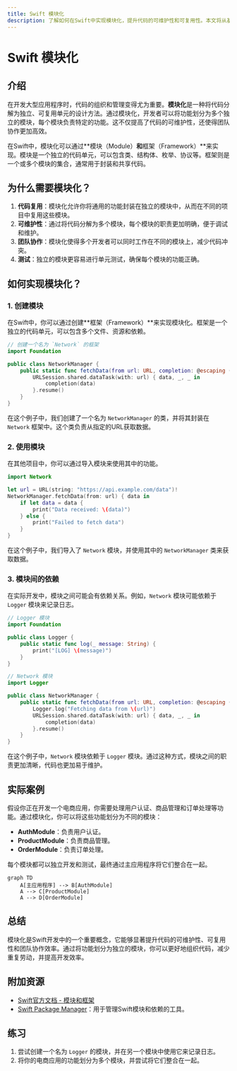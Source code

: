 ```yaml
---
title: Swift 模块化
description: 了解如何在Swift中实现模块化，提升代码的可维护性和可复用性。本文将从基础概念讲起，逐步深入，并通过实际案例展示模块化的优势。
---
```


# Swift 模块化

## 介绍

在开发大型应用程序时，代码的组织和管理变得尤为重要。**模块化**是一种将代码分解为独立、可复用单元的设计方法。通过模块化，开发者可以将功能划分为多个独立的模块，每个模块负责特定的功能。这不仅提高了代码的可维护性，还使得团队协作更加高效。

在Swift中，模块化可以通过**模块（Module）**和**框架（Framework）**来实现。模块是一个独立的代码单元，可以包含类、结构体、枚举、协议等。框架则是一个或多个模块的集合，通常用于封装和共享代码。

## 为什么需要模块化？

1. **代码复用**：模块化允许你将通用的功能封装在独立的模块中，从而在不同的项目中复用这些模块。
2. **可维护性**：通过将代码分解为多个模块，每个模块的职责更加明确，便于调试和维护。
3. **团队协作**：模块化使得多个开发者可以同时工作在不同的模块上，减少代码冲突。
4. **测试**：独立的模块更容易进行单元测试，确保每个模块的功能正确。

## 如何实现模块化？

### 1. 创建模块

在Swift中，你可以通过创建**框架（Framework）**来实现模块化。框架是一个独立的代码单元，可以包含多个文件、资源和依赖。

```swift
// 创建一个名为 `Network` 的框架
import Foundation

public class NetworkManager {
    public static func fetchData(from url: URL, completion: @escaping (Data?) -> Void) {
        URLSession.shared.dataTask(with: url) { data, _, _ in
            completion(data)
        }.resume()
    }
}
```

在这个例子中，我们创建了一个名为 `NetworkManager` 的类，并将其封装在 `Network` 框架中。这个类负责从指定的URL获取数据。

### 2. 使用模块

在其他项目中，你可以通过导入模块来使用其中的功能。

```swift
import Network

let url = URL(string: "https://api.example.com/data")!
NetworkManager.fetchData(from: url) { data in
    if let data = data {
        print("Data received: \(data)")
    } else {
        print("Failed to fetch data")
    }
}
```

在这个例子中，我们导入了 `Network` 模块，并使用其中的 `NetworkManager` 类来获取数据。

### 3. 模块间的依赖

在实际开发中，模块之间可能会有依赖关系。例如，`Network` 模块可能依赖于 `Logger` 模块来记录日志。

```swift
// Logger 模块
import Foundation

public class Logger {
    public static func log(_ message: String) {
        print("[LOG] \(message)")
    }
}

// Network 模块
import Logger

public class NetworkManager {
    public static func fetchData(from url: URL, completion: @escaping (Data?) -> Void) {
        Logger.log("Fetching data from \(url)")
        URLSession.shared.dataTask(with: url) { data, _, _ in
            completion(data)
        }.resume()
    }
}
```

在这个例子中，`Network` 模块依赖于 `Logger` 模块。通过这种方式，模块之间的职责更加清晰，代码也更加易于维护。

## 实际案例

假设你正在开发一个电商应用，你需要处理用户认证、商品管理和订单处理等功能。通过模块化，你可以将这些功能划分为不同的模块：

- **AuthModule**：负责用户认证。
- **ProductModule**：负责商品管理。
- **OrderModule**：负责订单处理。

每个模块都可以独立开发和测试，最终通过主应用程序将它们整合在一起。

```mermaid
graph TD
    A[主应用程序] --> B[AuthModule]
    A --> C[ProductModule]
    A --> D[OrderModule]
```

## 总结

模块化是Swift开发中的一个重要概念，它能够显著提升代码的可维护性、可复用性和团队协作效率。通过将功能划分为独立的模块，你可以更好地组织代码，减少重复劳动，并提高开发效率。

## 附加资源

- [Swift官方文档 - 模块和框架](https://developer.apple.com/documentation/swift/imported_c_and_objective-c_apis/importing_swift_into_objective-c)
- [Swift Package Manager](https://swift.org/package-manager/)：用于管理Swift模块和依赖的工具。

## 练习

1. 尝试创建一个名为 `Logger` 的模块，并在另一个模块中使用它来记录日志。
2. 将你的电商应用的功能划分为多个模块，并尝试将它们整合在一起。
